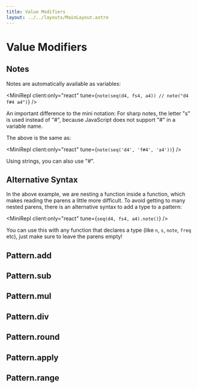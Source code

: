 ```yaml
---
title: Value Modifiers
layout: ../../layouts/MainLayout.astro
---
```



# Value Modifiers

## Notes

Notes are automatically available as variables:

<MiniRepl client:only="react" tune={`note(seq(d4, fs4, a4)) // note("d4 f#4 a4")`} />

An important difference to the mini notation:
For sharp notes, the letter "s" is used instead of "#", because JavaScript does not support "#" in a variable name.

The above is the same as:

<MiniRepl client:only="react" tune={`note(seq('d4', 'f#4', 'a4'))`} />

Using strings, you can also use "#".

## Alternative Syntax

In the above example, we are nesting a function inside a function, which makes reading the parens a little more difficult.
To avoid getting to many nested parens, there is an alternative syntax to add a type to a pattern:

<MiniRepl client:only="react" tune={`seq(d4, fs4, a4).note()`} />

You can use this with any function that declares a type (like `n`, `s`, `note`, `freq` etc), just make sure to leave the parens empty!

## Pattern.add

<JsDoc client:idle name="Pattern.add" h={0} />

## Pattern.sub

<JsDoc client:idle name="Pattern.sub" h={0} />

## Pattern.mul

<JsDoc client:idle name="Pattern.mul" h={0} />

## Pattern.div

<JsDoc client:idle name="Pattern.div" h={0} />

## Pattern.round

<JsDoc client:idle name="Pattern.round" h={0} />

## Pattern.apply

<JsDoc client:idle name="Pattern.apply" h={0} />

## Pattern.range

<JsDoc client:idle name="Pattern.range" h={0} />
